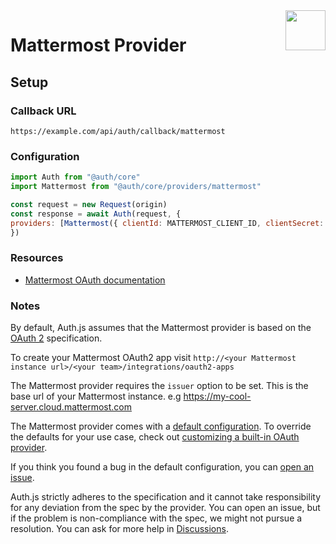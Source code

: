 
<img align="right" src="/img/providers/mattermost.svg" height="64" width="64" />

# Mattermost Provider

## Setup

### Callback URL

```
https://example.com/api/auth/callback/mattermost
```

### Configuration

```js
import Auth from "@auth/core"
import Mattermost from "@auth/core/providers/mattermost"

const request = new Request(origin)
const response = await Auth(request, {
providers: [Mattermost({ clientId: MATTERMOST_CLIENT_ID, clientSecret: MATTERMOST_CLIENT_SECRET, issuer: MATTERMOST_ISSUER // The base url of your Mattermost instance. e.g `https://my-cool-server.cloud.mattermost.com` })],
})

```

### Resources

- [Mattermost OAuth documentation](https://example.com)

### Notes

By default, Auth.js assumes that the Mattermost provider is
based on the [OAuth 2](https://www.rfc-editor.org/rfc/rfc6749.html) specification.

To create your Mattermost OAuth2 app visit `http://<your Mattermost instance url>/<your team>/integrations/oauth2-apps`

<Callout type="warning">

The Mattermost provider requires the `issuer` option to be set. This is the base url of your Mattermost instance. e.g https://my-cool-server.cloud.mattermost.com

</Callout>

<Callout>

The Mattermost provider comes with a [default configuration](https://github.com/nextauthjs/next-auth/blob/main/packages/core/src/providers/mattermost.ts).
To override the defaults for your use case, check out [customizing a built-in OAuth provider](https://authjs.dev/guides/providers/custom-provider#override-default-options).

</Callout>

If you think you found a bug in the default configuration, you can [open an issue](https://authjs.dev/new/provider-issue).

Auth.js strictly adheres to the specification and it cannot take responsibility for any deviation from
the spec by the provider. You can open an issue, but if the problem is non-compliance with the spec,
we might not pursue a resolution. You can ask for more help in [Discussions](https://authjs.dev/new/github-discussions).

